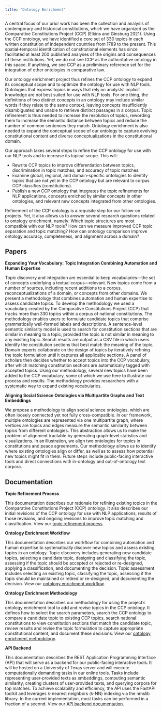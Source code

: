 ```yaml
---
title: "Ontology Enrichment"
---
```


A central focus of our prior work has been the collection and analysis of contemporary and historical constitutions, which we have organized as the Comparative Constitutions Project (CCP) (Elkins and Ginsburg 2021). Using the CCP ontology, we have identified a core set of 330 topics in each written constitution of independent countries from 1789 to the present. This spatial-temporal identification of constitutional elements has since facilitated at least 200 published analyses of the origins and consequences of these institutions. Yet, we do not see CCP as the authoritative ontology in this space. If anything, we see CCP as a preliminary reference set for the integration of other ontologies in comparative law.

Our ontology enrichment project thus refines the CCP ontology to expand its conceptual scope and to optimize the ontology for use with NLP tools. Ontologies that express topics in ways that rely on analysts’ implicit knowledge are not best suited for use with NLP tools. For one thing, the definitions of two distinct concepts in an ontology may include similar words if they relate to the same context, leaving concepts insufficiently disambiguated and unable to retrieve distinct passages in a corpus. Topic refinement is thus needed to increase the resolution of topics, rewording them to increase the semantic distance between topics and reduce the number of common sentences they match. Ontology enrichment is also needed to expand the conceptual scope of our ontology to capture evolving constitutional content and diverse conceptualizations in the constitutional domain.

Our approach takes several steps to refine the CCP ontology for use with our NLP tools and to increase its topical scope. This will:

* Rewrite CCP topics to improve differentiation between topics, discrimination in topic matches, and accuracy of topic matches.
* Examine global, regional, and domain-specific ontologies to identify topics that are not yet in the CCP ontology but are relevant to corpus CCP classifies (constitutions).
* Publish a new CCP ontology that integrates the topic refinements for NLP applications, concepts enriched by similar concepts in other ontologies, and relevant new concepts integrated from other ontologies.

Refinement of the CCP ontology is a requisite step for our follow-on projects. Yet, it also allows us to answer several research questions related to ontology enrichment, namely: Which topic structures are most compatible with our NLP tools? How can we measure improved CCP topic separation and topic matching? How can ontology comparison improve ontology accuracy, completeness, and alignment across a domain?

## Papers

**Expanding Your Vocabulary: Topic Integration Combining Automation and Human Expertise**

Topic discovery and integration are essential to keep vocabularies—the set of concepts underlying a textual corpus—relevant. New topics come from a number of sources, including recent additions to a corpus, reconceptualizations of a domain, or concepts from other domains. We present a methodology that combines automation and human expertise to assess candidate topics. To develop the methodology we used a vocabulary created by the Comparative Constitutions Project (CCP) that tracks more than 330 topics within a corpus of national constitutions. The methodology enables users to formulate candidate topics that comprise grammatically well-formed labels and descriptions. A sentence-level semantic similarity model is used to search for constitution sections that are similar in meaning to a topic, provided the topic is not similar in meaning to any existing topic. Search results are output as a CSV file in which users identify the constitution sections that best match the meaning of the topic. Domain experts collaborate on the design of topics by iteratively refining the topic formulation until it captures all applicable sections. A panel of scholars then decides whether to accept topics into the CCP vocabulary, after which matching constitution sections are automatically tagged with accepted topics. Using our methodology, several new topics have been added to the CCP vocabulary, some of which we use here to illustrate our process and results. The methodology provides researchers with a systematic way to expand existing vocabularies.

**Aligning Social Science Ontologies via Multipartite Graphs and Text Embeddings**

We propose a methodology to align social science ontologies, which are often loosely connected yet not fully cross-compatible. In our framework, multiple ontologies are represented via one multipartite graph, where vertices are topics and edges measure the semantic similarity between topics from different ontologies. This abstraction allows us to make the problem of alignment tractable by generating graph-level statistics and visualizations. In an illustration, we align two ontologies for topics in constitutions and peace agreements. Our methodology allows us to identify where existing ontologies align or differ, as well as to assess how potential new topics might fit in them. Future steps include public-facing interactive tools and direct connections with in-ontology and out-of-ontology text corpora.

## Documentation

**Topic Refinement Process**

This documentation describes our rationale for refining existing topics in the Comparative Constitutions Project (CCP) ontology. It also describes our initial revisions of the CCP ontology for use with NLP applications, results of those revisions, and ongoing revisions to improve topic matching and classification. View our [topic refinement process](https://github.com/conceptintegration/conceptintegration.github.io/blob/main/Topic%20refinement%20for%20NLP.pdf).

**Ontology Enrichment Workflow**

This documentation describes our workflow for combining automation and human expertise to systematically discover new topics and assess existing topics in an ontology. Topic discovery includes generating new candidate topics, selecting a candidate topic, designing and classifying the topic, assessing if the topic should be accepted or rejected or re-designed, applying a classification, and documenting the decision. Topic assessment includes selecting an existing topic, classifying the topic, assessing if the topic should be maintained or retired or re-designed, and documenting the decision. View our [ontology enrichment workflow](https://github.com/conceptintegration/conceptintegration.github.io/blob/main/Ontology%20enrichment%20workflow.pdf).

**Ontology Enrichment Methodology**

This documentation describes our methodology for using the project’s ontology enrichment tool to add and revise topics in the CCP ontology. It defines how to select the search parameters, search the CCP ontology to compare a candidate topic to existing CCP topics, search national constitutions to view constitution sections that match the candidate topic, review results and revise the topic formulation to capture appropriate constitutional content, and document these decisions. View our [ontology enrichment methodology](https://github.com/conceptintegration/conceptintegration.github.io/blob/main/Ontology%20enrichment%20methodology.pdf).

**API Backend**

This documentation describes the REST Application Programming Interface (API) that will serve as a backend for our public-facing interactive tools. It will be hosted on a University of Texas server and will execute computationally demanding tasks in our online tools. Tasks include representing user-provided texts as embeddings, computing semantic similarity, creating clusters of user-provided texts, and querying corpora for top matches. To achieve scalability and efficiency, the API uses the FastAPI toolkit and leverages k-nearest neighbors (k-NN) indexing via the nmslib library. In the current implementation, most tasks can be performed in a fraction of a second. View our [API backend documentation](https://github.com/conceptintegration/conceptintegration.github.io/blob/main/REST%20API%20documentation.pdf).
